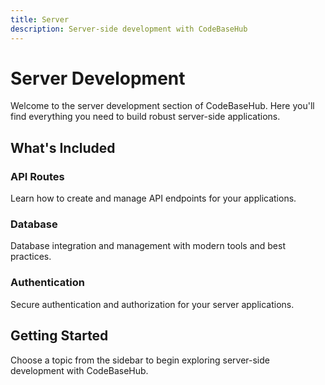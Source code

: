 ```yaml
---
title: Server
description: Server-side development with CodeBaseHub
---
```


# Server Development

Welcome to the server development section of CodeBaseHub. Here you'll find everything you need to build robust server-side applications.

## What's Included

### API Routes
Learn how to create and manage API endpoints for your applications.

### Database
Database integration and management with modern tools and best practices.

### Authentication
Secure authentication and authorization for your server applications.

## Getting Started

Choose a topic from the sidebar to begin exploring server-side development with CodeBaseHub.
